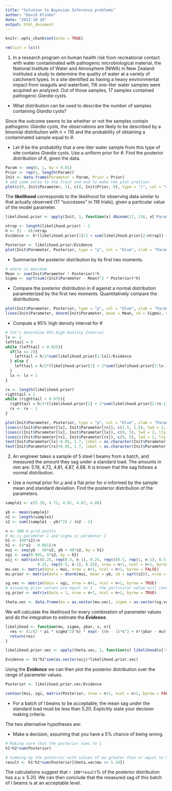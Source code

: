```yaml
---
title: "Solution to Bayesian Inference problems"
author: "David Klinke"
date: "2022-10-18"
output: html_document
---
```


```r
knitr::opts_chunk$set(echo = TRUE)

rm(list = ls())
```

1. In a research program on human health risk from recreational contact with water contaminated with pathogenic microbiological material, the National Institute of Water and Atmosphere (NIWA) in New Zealand instituted a study to determine the quality of water at a variety of catchment types. In a site identified as having a heavy environmental impact from seagulls and waterfowl, 116 one-liter water samples were acquired an analyzed. Out of those samples, 17 samples contained pathogenic *Giardia* cysts. 
+ What distribution can be used to describe the number of samples containing *Giardia* cysts?

Since the outcome seems to be whether or not the samples contain pathogenic *Giardia* cysts, the observations are likely to be described by a binomial distribution with n = 116 and the probability of obtaining a contaminated sample equal to $\theta$. 

+ Let $\theta$ be the probability that a one-liter water sample from this type of site contains *Giardia* cysts. Use a uniform prior for $\theta$. Find the posterior distribution of $\theta$, given the data.

```r
Param <- seq(0, 1, by = 0.01)
Prior <- rep(1, length(Param))
Init <- data.frame(Parameter = Param, Prior = Prior)
# add some zeros to the front and end to make the plot prettier
plot(c(0, Init$Parameter, 1), c(0, Init$Prior, 0), type = "l", col = "red", xlab = "Parameter Value", ylab = "P(theta)", ylim = c(0, 3))
```

The **likelihood** corresponds to the likelihood for observing data similar to that actually observed (17 "successes" in 116 trials), given a particular value of the model parameter. 
```r
likelihood.prior <- apply(Init, 1, function(x) dbinom(17, 116, x['Parameter']) * x['Prior'])

ntrap <- length(likelihood.prior) - 1
h <- (1 - 0)/ntrap
Evidence <- h*(likelihood.prior[1]/2 + sum(likelihood.prior[2:ntrap]) + likelihood.prior[ntrap+1]/2)

Posterior <- likelihood.prior/Evidence
plot(Init$Parameter, Posterior, type = "p", col = "blue", xlab = "Parameter", ylab = "Posterior")

```

+ Summarize the posterior distribution by its first two moments.
```r
# where is maximum
Mean <- sum(Init$Parameter * Posterior)*h
Sigma <- sqrt(sum((Init$Parameter - Mean)^2 * Posterior)*h)
```

+ Compare the posterior distribution in $\theta$ against a normal distribution parameterized by the first two moments. Quantitatively compare the distributions.

```r
plot(Init$Parameter, Posterior, type = "p", col = "blue", xlab = "Parameter", ylab = "Posterior")
lines(Init$Parameter, dnorm(Init$Parameter, mean = Mean, sd = Sigma), col = "red")
```

+ Compute a 95% high density interval for $\theta$

```r
# let's determine 95% High Density Interval
lx <- 2
lefttail = 0
while (lefttail < 0.025){
  if(lx == 2){
    lefttail = h/2*sum(likelihood.prior[1:lx])/Evidence
  } else {
    lefttail = h/2*(likelihood.prior[1] + 2*sum(likelihood.prior[2:lx-1]) + likelihood.prior[lx])/Evidence
  }
  lx <- lx + 1
}

rx <- length(likelihood.prior)
righttail = 1
while (righttail > 0.975){
  righttail = h/2*(likelihood.prior[1] + 2*sum(likelihood.prior[2:rx-1]) + likelihood.prior[rx])/Evidence
  rx <- rx - 1
}

plot(Init$Parameter, Posterior, type = "p", col = "blue", xlab = "Parameter", ylab = "Probabilities")
lines(c(Init$Parameter[lx], Init$Parameter[rx]), c(1.5, 1.5), lwd = 2, lty = 2, col = "black")
lines(c(Init$Parameter[lx], Init$Parameter[lx]), c(0, 5), lwd = 2, lty = 1, col = "black")
lines(c(Init$Parameter[rx], Init$Parameter[rx]), c(0, 5), lwd = 2, lty = 1, col = "black")
text(Init$Parameter[lx]-0.05, 1.7, label = as.character(Init$Parameter[lx]))
text(Init$Parameter[rx]+0.05, 1.7, label = as.character(Init$Parameter[rx]))
```


2. An engineer takes a sample of 5 steel I beams from a batch, and measured the amount they sag under a standard load. The amounts in mm are: 5.19, 4.72, 4.81, 4.87, 4.88. It is known that the sag follows a normal distribution.
+ Use a normal prior for $\mu$ and a flat prior for $\sigma$ informed by the sample mean and standard deviation. Find the posterior distribution of the parameters.

```r
sample1 <- c(5.19, 4.72, 4.81, 4.87, 4.88)

yb <- mean(sample1)
n2 <- length(sample1)
s2 <- sum((sample1 - yb)^2) / (n2 - 1)

n <- 100 # grid points
# mu is parameter 1 and sigma is parameter 2
h1 <- (80*s2)/n
h2 <- (4*s2 - 0.001)/n
mui <- seq(yb - 40*s2, yb + 40*s2, by = h1)
sgi <- seq(0.001, 4*s2, by = h2)
wij <- matrix(c(0.25, rep(0.5, n-1), 0.25, rep(c(0.5, rep(1, n-1), 0.5), n-1), 
              0.25, rep(0.5, n-1), 0.25), nrow = n+1, ncol = n+1, byrow = TRUE)
mu.vec <- matrix(data = mui, nrow = n+1, ncol = n+1, byrow = FALSE)
mu.prior <- matrix(data = dnorm(mui, mean = yb, sd = sqrt(s2)), nrow = n+1, ncol = n+1, byrow = FALSE)

sg.vec <- matrix(data = sgi, nrow = n+1, ncol = n+1, byrow = TRUE)
# assuming prior values are equal to 1 - the particular value will cancel out
sg.prior <- matrix(data = 1, nrow = n+1, ncol = n+1, byrow = TRUE)

theta.vec <- data.frame(mu = as.vector(mu.vec), sigma = as.vector(sg.vec), prior = as.vector(mu.prior)*as.vector(sg.prior))
```

We will calculate the likelihood for every combination of parameter values and do the integration to estimate the ***Evidence***. 
```r
likelihood <- function(mu, sigma, ybar, s, n){
  res <- (1/(2 * pi * sigma^2)^n) * exp(- ((n - 1)*s^2 + n*(ybar - mu)^2)/(2*sigma^2))
  return(res)
}

likelihood.prior.vec <- apply(theta.vec, 1, function(x) likelihood(x['mu'], x['sigma'], yb, s2, n2) * x['prior'])

Evidence <- h1*h2*sum(as.vector(wij)*likelihood.prior.vec)
```

Using the ***Evidence*** we can then plot the posterior distribution over the range of parameter values.
```r
Posterior <- likelihood.prior.vec/Evidence

contour(mui, sgi, matrix(Posterior, nrow = n+1, ncol = n+1, byrow = FALSE), col = "red", xlab = "Mean", ylab = "Sigma")
```

+ For a batch of I beams to be acceptable, the mean sag under the standard load must be less than 5.20. Explicitly state your decision making criteria.

The two alternative hypotheses are:
\begin{eqnarray}
 H_0: \textrm{mean sag} < 5.20\\
 H_1: \textrm{mean sag} \ge 5.20
\end{eqnarray}

+ Make a decision, assuming that you have a 5% chance of being wrong.

```r
# Making sure that the posterior sums to 1
h1*h2*sum(Posterior)

# Summing up the posterior with values of mu greater than or equal to 5.20
result <- h1*h2*sum(Posterior[theta.vec$mu >= 5.20])
```
The calculations suggest that `r 100*result`% of the posterior distribution has a $\mu \ge 5.20$. We can then conclude that the measured sag of this batch of I beams is at an acceptable level. 
